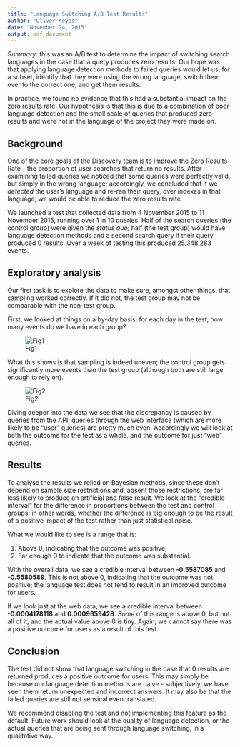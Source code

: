 ```yaml
---
title: "Language Switching A/B Test Results"
author: "Oliver Keyes"
date: "November 24, 2015"
output: pdf_document
---
```


*Summary*: this was an A/B test to determine the impact of switching search languages in the case that a query produces zero results. Our hope was that applying language detection methods to failed queries would let us, for a subset, identify that they were using the wrong language, switch them over to the correct one, and get them results.

In practice, we found no evidence that this had a substantial impact on the zero results rate. Our hypothesis is that this is due to a combination of poor language detection and the small scale of queries that produced zero results and were not in the language of the project they were made on.

## Background

One of the core goals of the Discovery team is to improve the Zero Results Rate - the proportion of user searches that return no results. After examining failed queries we noticed that some queries were perfectly valid, but simply in the wrong language; accordingly, we concluded that if we *detected* the user's language and re-ran their query, over indexes in that language, we would be able to reduce the zero results rate.

We launched a test that collected data from 4 November 2015 to 11 November 2015, running over 1 in 10 queries. Half of the search queries (the control group) were given the *status quo*; half (the test group) would have language detection methods and a second search query if their query produced 0 results. Over a week of testing this produced 25,348,283 events.

## Exploratory analysis

Our first task is to explore the data to make sure, amongst other things, that sampling worked correctly. If it did not, the test group may not be comparable with the non-test group.

First, we looked at things on a by-day basis; for each day in the test, how many events do we have in each group?

![Fig1](events_by_group_summary.png)

What this shows is that sampling is indeed uneven; the control group gets significantly more events than the test group (although both are still large enough to rely on).

![Fig2](events_by_source_summary.png)

Diving deeper into the data we see that the discrepancy is caused by queries from the API; queries through the web interface (which are more likely to be "user" queries) are pretty much even. Accordingly we will look at both the outcome for the test as a whole, and the outcome for just "web" queries.

## Results

To analyse the results we relied on Bayesian methods, since these don't depend on sample size restrictions and, absent those restrictions,
are far less likely to produce an artificial and false result. We look at the "credible interval" for the difference in proportions between the test and control groups; in other words, whether the difference is big enough to be the result of a positive impact of the test rather than just statistical noise.

What we would like to see is a range that is:

1. Above 0, indicating that the outcome was positive;
2. Far enough 0 to indicate that the outcome was substantial.

With the overall data, we see a credible interval between **-0.5587085** and **-0.5580589**. This is not above 0, indicating that
the outcome was not positive; the language test does not tend to result in an improved outcome for users.

If we look just at the web data, we see a credible interval between **-0.0004178118** and **0.0009659428**. *Some* of this range
is above 0, but not all of it, and the actual value above 0 is tiny. Again, we cannot say there was a positive outcome for users as a
result of this test.

## Conclusion

The test did not show that language switching in the case that 0 results are returned produces a positive outcome for users. This may simply be because our language detection methods are naive - subjectively, we have seen them return unexpected and incorrect answers. It may also be that the failed queries are still not sensical even translated.

We recommend disabling the test and not implementing this feature as the default. Future work should look at the quality of language detection, or the actual queries that are being sent through language switching, in a qualitative way.
